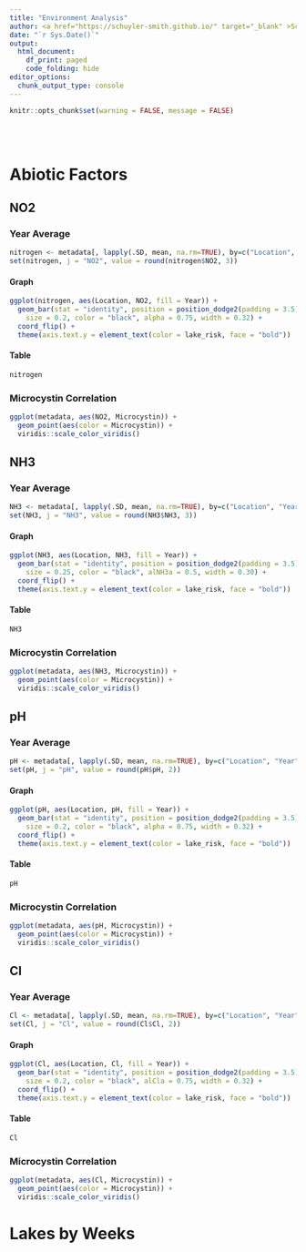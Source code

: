 ```yaml
---
title: "Environment Analysis"
author: <a href="https://schuyler-smith.github.io/" target="_blank" >Schuyler D. Smith</a>
date: "`r Sys.Date()`"
output:
  html_document:
    df_print: paged
    code_folding: hide
editor_options: 
  chunk_output_type: console
---
```

```r
knitr::opts_chunk$set(warning = FALSE, message = FALSE)
```
<br>
<br>

# Abiotic Factors
## NO2 {.tabset .tabset-pills}
### Year Average {.tabset .tabset-pills}
```r
nitrogen <- metadata[, lapply(.SD, mean, na.rm=TRUE), by=c("Location", "Year"), .SDcols=c("NO2")][order(Location)]
set(nitrogen, j = "NO2", value = round(nitrogen$NO2, 3))
```

#### Graph
```r
ggplot(nitrogen, aes(Location, NO2, fill = Year)) + 
  geom_bar(stat = "identity", position = position_dodge2(padding = 3.5), 
    size = 0.2, color = "black", alpha = 0.75, width = 0.32) +
  coord_flip() + 
  theme(axis.text.y = element_text(color = lake_risk, face = "bold"))
```

#### Table
```r
nitrogen
```

### Microcystin Correlation
```r
ggplot(metadata, aes(NO2, Microcystin)) + 
  geom_point(aes(color = Microcystin)) + 
  viridis::scale_color_viridis()
```

## NH3 {.tabset .tabset-pills}
### Year Average {.tabset .tabset-pills}
```r
NH3 <- metadata[, lapply(.SD, mean, na.rm=TRUE), by=c("Location", "Year"), .SDcols=c("NH3")][order(Location)]
set(NH3, j = "NH3", value = round(NH3$NH3, 3))
```

#### Graph
```r
ggplot(NH3, aes(Location, NH3, fill = Year)) + 
  geom_bar(stat = "identity", position = position_dodge2(padding = 3.5), 
    size = 0.25, color = "black", alNH3a = 0.5, width = 0.30) +
  coord_flip() + 
  theme(axis.text.y = element_text(color = lake_risk, face = "bold"))
```

#### Table
```r
NH3
```

### Microcystin Correlation
```r
ggplot(metadata, aes(NH3, Microcystin)) + 
  geom_point(aes(color = Microcystin)) + 
  viridis::scale_color_viridis()
```

## pH {.tabset .tabset-pills}
### Year Average {.tabset .tabset-pills}
```r
pH <- metadata[, lapply(.SD, mean, na.rm=TRUE), by=c("Location", "Year"), .SDcols=c("pH")][order(Location)]
set(pH, j = "pH", value = round(pH$pH, 2))
```

#### Graph
```r
ggplot(pH, aes(Location, pH, fill = Year)) + 
  geom_bar(stat = "identity", position = position_dodge2(padding = 3.5), 
    size = 0.2, color = "black", alpha = 0.75, width = 0.32) +
  coord_flip() + 
  theme(axis.text.y = element_text(color = lake_risk, face = "bold"))
```

#### Table
```r
pH
```

### Microcystin Correlation
```r
ggplot(metadata, aes(pH, Microcystin)) + 
  geom_point(aes(color = Microcystin)) + 
  viridis::scale_color_viridis()
```


## Cl {.tabset .tabset-pills}
### Year Average {.tabset .tabset-pills}
```r
Cl <- metadata[, lapply(.SD, mean, na.rm=TRUE), by=c("Location", "Year"), .SDcols=c("Cl")][order(Location)]
set(Cl, j = "Cl", value = round(Cl$Cl, 2))
```

#### Graph
```r
ggplot(Cl, aes(Location, Cl, fill = Year)) + 
  geom_bar(stat = "identity", position = position_dodge2(padding = 3.5), 
    size = 0.2, color = "black", alCla = 0.75, width = 0.32) +
  coord_flip() + 
  theme(axis.text.y = element_text(color = lake_risk, face = "bold"))
```

#### Table
```r
Cl
```

### Microcystin Correlation
```r
ggplot(metadata, aes(Cl, Microcystin)) + 
  geom_point(aes(color = Microcystin)) + 
  viridis::scale_color_viridis()
```

# Lakes by Weeks
